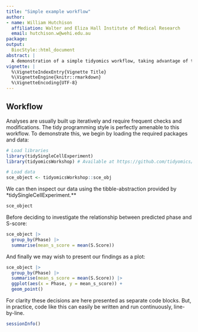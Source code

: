 ```yaml
---
title: "Simple example workflow"
author:
- name: William Hutchison
  affiliation: Walter and Eliza Hall Institute of Medical Research
  email: hutchison.w@wehi.edu.au
package: 
output:
  BiocStyle::html_document
abstract: |
  A demonstration of a simple tidyomics workflow, taking advantage of the ability to write and run code continuously, line-by-line.
vignette: |
  %\VignetteIndexEntry{Vignette Title}
  %\VignetteEngine{knitr::rmarkdown}
  %\VignetteEncoding{UTF-8}
---
```


## Workflow 

Analyses are usually built up iteratively and require frequent checks and modifications. The tidy programming style is perfectly amenable to this workflow. To demonstrate this, we begin by loading the required packages and data:

```r
# Load libraries
library(tidySingleCellExperiment)
library(tidyomicsWorkshop) # Available at https://github.com/tidyomics/tidyomicsWorkshop

# Load data
sce_object <- tidyomicsWorkshop::sce_obj
```

We can then inspect our data using the tibble-abstraction provided by *tidySingleCellExperiment.** 
```r
sce_object
```

Before deciding to investigate the relationship between predicted phase and S-score:
```r
sce_object |>
  group_by(Phase) |>
  summarise(mean_s_score = mean(S.Score))
```

And finally we may wish to present our findings as a plot:
```r
sce_object |>
  group_by(Phase) |>
  summarise(mean_s_score = mean(S.Score)) |>
  ggplot(aes(x = Phase, y = mean_s_score)) +
  geom_point()
```
  
For clarity these decisions are here presented as separate code blocks. But, in practice, code like this can easily be written and run continuously, line-by-line. 

```r
sessionInfo()
```

